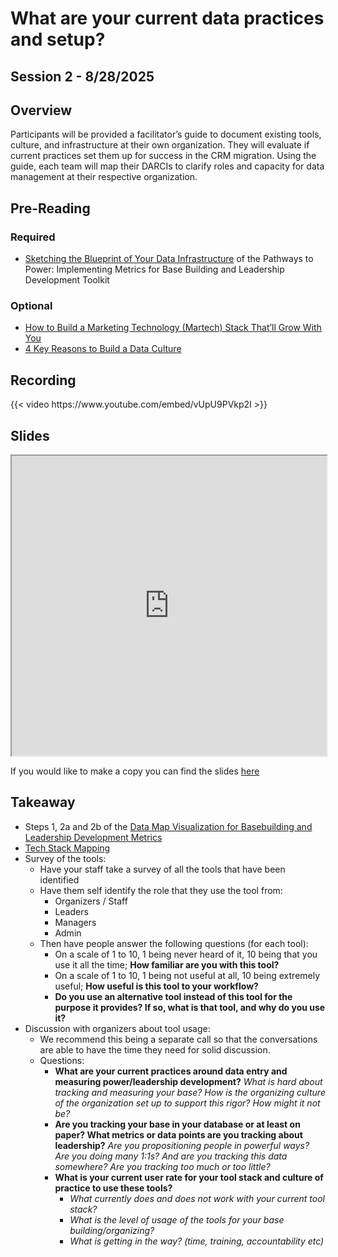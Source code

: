 # What are your current data practices and setup?
## Session 2 - 8/28/2025 {.unnumbered .unlisted}

## Overview {.unnumbered}

Participants will be provided a facilitator’s guide to document existing tools, culture, and infrastructure at their own organization.
They will evaluate if current practices set them up for success in the CRM migration.
Using the guide, each team will map their DARCIs to clarify roles and capacity for data management at their respective organization.

## Pre-Reading {.unnumbered}

### Required {.unnumbered}
- [Sketching the Blueprint of Your Data Infrastructure](https://move-coop.github.io/pathways-implementation-toolkit/data-infrastructure.html){.external target="_blank"} of the Pathways to Power: Implementing Metrics for Base Building and Leadership Development Toolkit

### Optional {.unnumbered}
- [How to Build a Marketing Technology (Martech) Stack That'll Grow With You](https://blog.hubspot.com/marketing/how-to-build-a-marketing-stack){.external target="_blank"}
- [4 Key Reasons to Build a Data Culture](https://www.dataversity.net/4-key-reasons-to-build-a-data-culture/){.external target="_blank"}

## Recording {.unnumbered}

{{< video https://www.youtube.com/embed/vUpU9PVkp2I >}}

## Slides {.unnumbered}

<iframe src="https://docs.google.com/presentation/d/1Fnw635x2F5kvADeI-H1BCaNg4NmVrm8JLU2vEPz0tJQ/embed#slide=id.g317fdab4a59_0_26" width="100%" height="480" allow="autoplay">

</iframe>

If you would like to make a copy you can find the slides [here](https://docs.google.com/presentation/d/1Fnw635x2F5kvADeI-H1BCaNg4NmVrm8JLU2vEPz0tJQ){.external target="_blank"}

## Takeaway {.unnumbered}

* Steps 1, 2a and 2b of the [Data Map Visualization for Basebuilding and Leadership Development Metrics](https://www.canva.com/design/DAGOguXd_S4/lkyv0tTpoQxJYQ-ngplm9A/edit){.external target="_blank"}
* [Tech Stack Mapping](https://www.canva.com/design/DAGxWitsSiQ/z2GITCy5OGNM9rgG8GfzhQ/edit?utm_content=DAGxWitsSiQ&utm_campaign=designshare&utm_medium=link2&utm_source=sharebutton){.external target="_blank"}
* Survey of the tools:
  + Have your staff take a survey of all the tools that have been identified
  + Have them self identify the role that they use the tool from:
    - Organizers / Staff
    - Leaders
    - Managers
    - Admin
  + Then have people answer the following questions (for each tool):
    - On a scale of 1 to 10, 1 being never heard of it, 10 being that you use it all the time; **How familiar are you with this tool?**
    - On a scale of 1 to 10, 1 being not useful at all, 10 being extremely useful; **How useful is this tool to your workflow?**
    - **Do you use an alternative tool instead of this tool for the purpose it provides? If so, what is that tool, and why do you use it?**
* Discussion with organizers about tool usage:
  + We recommend this being a separate call so that the conversations are able to have the time they need for solid discussion.
  + Questions:
    - **What are your current practices around data entry and measuring power/leadership development?** *What is hard about tracking and measuring your base? How is the organizing culture of the organization set up to support this rigor? How might it not be?*
    - **Are you tracking your base in your database or at least on paper? What metrics or data points are you tracking about leadership?** *Are you propositioning people in powerful ways? Are you doing many 1:1s? And are you tracking this data somewhere? Are you tracking too much or too little?*
    - **What is your current user rate for your tool stack and culture of practice to use these tools?**
      * *What currently does and does not work with your current tool stack?*
      * *What is the level of usage of the tools for your base building/organizing?*
      * *What is getting in the way? (time, training, accountability etc)*




